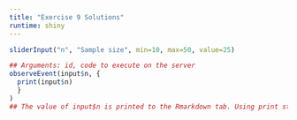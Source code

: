 ```yaml
---
title: "Exercise 9 Solutions"
runtime: shiny
---
```


```r
sliderInput("n", "Sample size", min=10, max=50, value=25)
```
```r
## Arguments: id, code to execute on the server
observeEvent(input$n, {
  print(input$n)
  }
)
## The value of input$n is printed to the Rmarkdown tab. Using print statements is a great debugging tool when your app starts to get more complicated.
```
